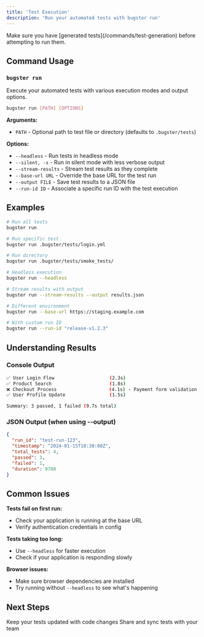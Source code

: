 ```yaml
---
title: 'Test Execution'
description: 'Run your automated tests with bugster run'
---
```


<Note>
  Make sure you have [generated tests](/commands/test-generation) before attempting to run them.
</Note>

## Command Usage

### `bugster run`

Execute your automated tests with various execution modes and output options.

```bash
bugster run [PATH] [OPTIONS]
```

**Arguments:**
- `PATH` - Optional path to test file or directory (defaults to `.bugster/tests`)

**Options:**
- `--headless` - Run tests in headless mode
- `--silent, -s` - Run in silent mode with less verbose output
- `--stream-results` - Stream test results as they complete
- `--base-url URL` - Override the base URL for the test run
- `--output FILE` - Save test results to a JSON file
- `--run-id ID` - Associate a specific run ID with the test execution

## Examples

```bash
# Run all tests
bugster run

# Run specific test
bugster run .bugster/tests/login.yml

# Run directory
bugster run .bugster/tests/smoke_tests/

# Headless execution
bugster run --headless

# Stream results with output
bugster run --stream-results --output results.json

# Different environment
bugster run --base-url https://staging.example.com

# With custom run ID
bugster run --run-id "release-v1.2.3"
```

## Understanding Results

### Console Output
```bash
✅ User Login Flow                    (2.3s)
✅ Product Search                     (1.8s)
❌ Checkout Process                   (4.1s) - Payment form validation failed
✅ User Profile Update                (1.5s)

Summary: 3 passed, 1 failed (9.7s total)
```

### JSON Output (when using --output)
```json
{
  "run_id": "test-run-123",
  "timestamp": "2024-01-15T10:30:00Z",
  "total_tests": 4,
  "passed": 3,
  "failed": 1,
  "duration": 9700
}
```

## Common Issues

**Tests fail on first run:**
- Check your application is running at the base URL
- Verify authentication credentials in config

**Tests taking too long:**
- Use `--headless` for faster execution
- Check if your application is responding slowly

**Browser issues:**
- Make sure browser dependencies are installed
- Try running without `--headless` to see what's happening

## Next Steps

<CardGroup cols={2}>
  <Card title="Test Maintenance" icon="wrench" href="/commands/test-maintenance">
    Keep your tests updated with code changes
  </Card>
  
  <Card title="Team Collaboration" icon="users" href="/commands/team-collaboration">
    Share and sync tests with your team
  </Card>
</CardGroup> 
